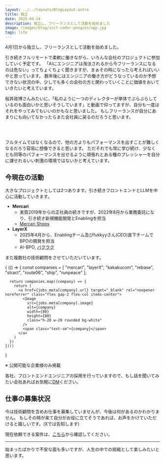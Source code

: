 ```yaml
---
layout: ../../layouts/BlogLayout.astro
title: 独立
date: 2025-04-14
description: 独立し、フリーランスとして活動を始めました
image: /images/blog/init-coder-penguin/ogp.jpg
tags: life
---
```



4月1日から独立し、フリーランスとして活動を始めました。

引き続きフルリモートで柔軟に働きながら、いろんな会社のプロジェクトに参加していく予定です。
「AIにエンジニアは淘汰されるから今フリーランスになるのは危ない」ってちょくちょく聞きますが、まぁその時になったら考えればいいやと思っています。
数年後にはエンジニアの働き方がどうなっているのか予想できない状況の中、少しでも多くの会社の方と関わっていくことに価値をおいていきたいと考えています。

桜井政博さんみたいに、「私のように一つのディレクターが単体でぶらぶらしているのも面白いかと思いそうしています」と動画で仰ってますが、自分も一度はそれをやってみてもいいのかもなと思いました。
もしフリーランスが自分にあまりにも向いてなかったらまた会社員に戻るのだろうと思います。

<br />

<YoutubeCard id="S2nmLVRcWKA" />

<br />

フルタイムではなくなるので、他の方よりもパフォーマンスを出すことが難しくなるだろう容易に想像できると思います。
ただそれでも常に学び続け、少なくとも同等のパフォーマンスを出せるように頑張れとある種のプレッシャーを自分に課せれるいい刺激の環境ではないかと考えています。

## 今現在の活動

大きなプロジェクトとしては2つあります。引き続きフロントエンドとLLMを中心に活動していきます。

- **Mercari**
  - 実質2019年からの正社員の続きですが、2022年8月から業務委託になり、引き続き新規機能開発とEnablingを担当
  - [Mercari Shops](https://mercari-shops.com/)
- **LayerX**
  - 2025年4月から、Enablingチーム及びfukkyyさん(CEO)直下チームでBPOの開発を担当
  - AI-BPO, [バクラク](https://bakuraku.jp/)

<OG url="https://www.nikkei.com/article/DGXZQOUC02ASK0S5A400C2000000/" />

また複数社の技術顧問をさせていただいています。

<div class="grid grid-cols-3 gap-4 md:grid-cols-6 lg:grid-cols-8">
  {
    (() => {
      const companies = [
        "mercari",
        "layerX",
        "kakakucom",
        "rebase",
        "stract",
        "route06",
        "ship",
        "runpeace"
      ];

      return companies.map((company) => {
        return (
          <a href={jobs.meta[company].url} target="_blank" rel="noopener noreferrer" class="flex gap-2 flex-col items-center">
            <Image
              src={jobs.meta[company].image}
              alt={company}
              width={80}
              height={80}
              class="h-20 w-20 rounded bg-white"
            />
            <span class="text-sm">{company}</span>
          </a>
        )
      })
    })()

}

</div>

<p class="mt-2 text-right text-sm">※ 公開可能な企業様のみ掲載</p>

各社、フロントエンドエンジニアの採用を行っていますので、もし話を聞いてみたい会社あればお気軽に[DM](https://x.com/about_hiroppy)ください。

## 仕事の募集状況

今は技術顧問を含めお仕事を募集していませんが、今後は何があるのかわかりません。
もしその時が来て自分がお役に立てそうであれば、お声をかけていただけると嬉しいです。(Xでは告知します)

現在依頼できる案件は、[こちら](https://coder-penguin.com/#%E3%81%8A%E5%95%8F%E3%81%84%E5%90%88%E3%82%8F%E3%81%9B)から確認してください。

---

<OG url="https://coder-penguin.com/" />

始まったばかりで不安な面も多いですが、人生の中での挑戦として楽しみたいと思います。
